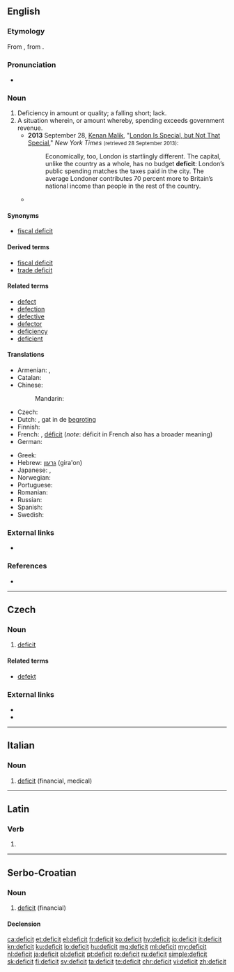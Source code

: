 {{also|déficit}}
==English==

===Etymology===
From {{etyl|fr|en}} {{term|déficit|lang=fr}}, from {{etyl|la|en}} {{m|la|dēficit}}.

===Pronunciation===
* {{a|UK}} {{IPA|/ˈdɛfɪsɪt/|lang=en}}

===Noun===
{{en-noun}}

# Deficiency in amount or quality; a falling short; lack.
# A situation wherein, or amount whereby, spending exceeds government revenue.
#* '''2013''' September 28, [[w:Kenan Malik|Kenan Malik]], "[http://www.nytimes.com/2013/09/29/opinion/sunday/london-is-special-but-not-that-special.html?ref=opinion London Is Special, but Not That Special]," ''New York Times'' <small>(retrieved 28 September 2013)</small>:
#*: Economically, too, London is startlingly different. The capital, unlike the country as a whole, has no budget '''deficit''': London’s public spending matches the taxes paid in the city. The average Londoner contributes 70 percent more to Britain’s national income than people in the rest of the country. 
#* {{quote-news|work=Contra Costa Times|title=It's Time for a Reality Check on the Deficit|city=Contra Costa, CA|date=August 4|year=1996|passage=But Wall Street, which has a case of '''deficit'''-attention disorder, is no longer focused on a balanced budget. "The bond market only worries about one thing at [a time.]}}

====Synonyms====
* [[fiscal deficit]]

====Derived terms====
* [[fiscal deficit]]
* [[trade deficit]]

====Related terms====
* [[defect]]
* [[defection]]
* [[defective]]
* [[defector]]
* [[deficiency]]
* [[deficient]]

====Translations====
{{trans-see|deficiency}}

{{trans-top|situation wherein spending exceeds government revenue}}
* Armenian: {{t|hy|դեֆիցիտ|sc=Armn}}, {{t|hy|պակասորդ|sc=Armn}}
* Catalan: {{t|ca|dèficit|m}}
* Chinese:
*: Mandarin: {{t+|cmn|赤字|tr=chìzì|sc=Hani}}
* Czech: {{t|cs|deficit|m}}
* Dutch: {{t+|nl|tekort}}, gat {{g|n}} in de [[begroting]] {{g|f}}
* Finnish: {{t|fi|vaje}}
* French: {{t|fr|déficit budgétaire}}, [[déficit]] (''note'': déficit in French also has a broader meaning)
* German: {{t+|de|Defizit|n}}
{{trans-mid}}
* Greek: {{t+|el|έλλειμμα|n}}
* Hebrew: [[גרעון]] (gira'on) {{g|m}}
* Japanese: {{t+|ja|赤字|tr=[[あかじ]], akaji}}, {{t+|ja|欠損|tr=[[けっそん]], kesson}}
* Norwegian: {{t|no|underskudd}}
* Portuguese: {{t+|pt|déficit}}
* Romanian: {{t+|ro|deficit|n}}
* Russian: {{t+|ru|дефици́т|m}}
* Spanish: {{t+|es|déficit}}
* Swedish: {{t+|sv|underskott}}
{{trans-bottom}}

===External links===
* {{projectlink|wikipedia}}

===References===
* {{R:Webster 1913}}

----

==Czech==

===Noun===
{{cs-noun|g=m}}

# [[#English|deficit]]

====Related terms====
* [[defekt]] {{g|m}}

===External links===
* {{R:PSJC}}
* {{R:SSJC}}

----

==Italian==

===Noun===
{{head|it|noun|g=m|invariable}}

# [[#English|deficit]] (financial, medical)

----

==Latin==

===Verb===
{{la-verb-form|dēficit}}

# {{inflection of|deficiō||3|s|pres|actv|indc|lang=la}}

----

==Serbo-Croatian==

===Noun===
{{sh-noun|g=m|head=dȅficit|r|дефицит|де̏фицит}}

# [[#English|deficit]] (financial)

====Declension====
{{sh-decl-noun
|deficit|deficiti
|deficita|deficita
|deficitu|deficitima
|deficit|deficite
|deficite|deficiti
|deficitu|deficitima
|deficitom|deficitima
}}

[[ca:deficit]]
[[et:deficit]]
[[el:deficit]]
[[fr:deficit]]
[[ko:deficit]]
[[hy:deficit]]
[[io:deficit]]
[[it:deficit]]
[[kn:deficit]]
[[ku:deficit]]
[[lo:deficit]]
[[hu:deficit]]
[[mg:deficit]]
[[ml:deficit]]
[[my:deficit]]
[[nl:deficit]]
[[ja:deficit]]
[[pl:deficit]]
[[pt:deficit]]
[[ro:deficit]]
[[ru:deficit]]
[[simple:deficit]]
[[sk:deficit]]
[[fi:deficit]]
[[sv:deficit]]
[[ta:deficit]]
[[te:deficit]]
[[chr:deficit]]
[[vi:deficit]]
[[zh:deficit]]